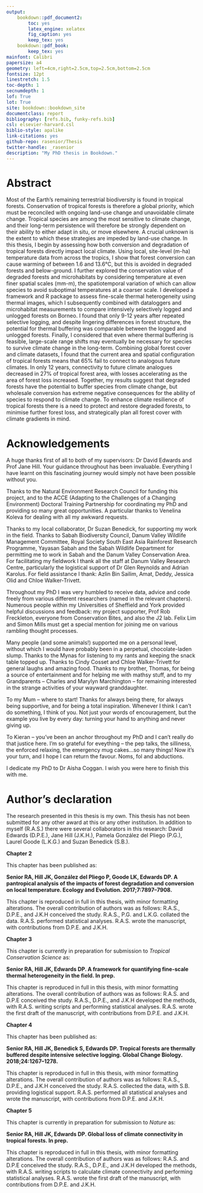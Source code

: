 ```yaml
---
output:
    bookdown::pdf_document2:
        toc: yes
        latex_engine: xelatex
        fig_caption: yes
        keep_tex: yes
    bookdown::pdf_book:
        keep_tex: yes
mainfont: Calibri
papersize: a4
geometry: left=4cm,right=2.5cm,top=2.5cm,bottom=2.5cm
fontsize: 12pt
linestretch: 1.5
toc-depth: 1
secnumdepth: 1
lof: True
lot: True
site: bookdown::bookdown_site
documentclass: report
bibliography: [refs.bib, funky-refs.bib]
csl: elsevier-harvard.csl
biblio-style: apalike
link-citations: yes
github-repo: rasenior/Thesis
twitter-handle: _rasenior
description: "My PhD thesis in Bookdown."
---
```


# Abstract {-}

Most of the Earth's remaining terrestrial biodiversity is found in tropical forests. Conservation of tropical forests is therefore a global priority, which must be reconciled with ongoing land-use change and unavoidable climate change. Tropical species are among the most sensitive to climate change, and their long-term persistence will therefore be strongly dependent on their ability to either adapt in situ, or move elsewhere. A crucial unknown is the extent to which these strategies are impeded by land-use change. In this thesis, I begin by assessing how both conversion and degradation of tropical forests directly impact local climate. Using local, site-level (m-ha) temperature data from across the tropics, I show that forest conversion can cause warming of between 1.6 and 13.6&deg;C, but this is avoided in degraded forests and below-ground. I further explored the conservation value of degraded forests and microhabitats by considering temperature at even finer spatial scales (mm-m), the spatiotemporal variation of which can allow species to avoid suboptimal temperatures at a coarser scale. I developed a framework and R package to assess fine-scale thermal heterogeneity using thermal images, which I subsequently combined with dataloggers and microhabitat measurements to compare intensively selectively logged and unlogged forests on Borneo. I found that only 9-12 years after repeated selective logging, and despite lingering differences in forest structure, the potential for thermal buffering was comparable between the logged and unlogged forests. Finally, I considered that even where thermal buffering is feasible, large-scale range shifts may eventually be necessary for species to survive climate change in the long-term. Combining global forest cover and climate datasets, I found that the current area and spatial configuration of tropical forests means that 65% fail to connect to analogous future climates. In only 12 years, connectivity to future climate analogues decreased in 27% of tropical forest area, with losses accelerating as the area of forest loss increased. Together, my results suggest that degraded forests have the potential to buffer species from climate change, but wholesale conversion has extreme negative consequences for the ability of species to respond to climate change. To enhance climate resilience of tropical forests there is a need to protect and restore degraded forests, to minimise further forest loss, and strategically plan all forest cover with climate gradients in mind. 

\pagebreak

# Acknowledgements {-}

A huge thanks first of all to both of my supervisors: Dr David Edwards and Prof Jane Hill. Your guidance throughout has been invaluable. Everything I have learnt on this fascinating journey would simply not have been possible without you. 

Thanks to the Natural Environment Research Council for funding this project, and to the ACCE (Adapting to the Challenges of a Changing Environment) Doctoral Training Partnership for coordinating my PhD and providing so many great opportunities. A particular thanks to Venelina Koleva for dealing with all my awkward requests.

Thanks to my local collaborator, Dr Suzan Benedick, for supporting my work in the field. Thanks to Sabah Biodiversity Council, Danum Valley Wildlife Management Committee, Royal Society South East Asia Rainforest Research Programme, Yayasan Sabah and the Sabah Wildlife Department for permitting me to work in Sabah and the Danum Valley Conservation Area. For facilitating my fieldwork I thank all the staff at Danum Valley Research Centre, particularly the logistical support of Dr Glen Reynolds and Adrian Karolus. For field assistance I thank: Azlin Bin Sailim, Amat, Deddy, Jessica Olid and Chloe Walker-Trivett. 

Throughout my PhD I was very humbled to receive data, advice and code freely from various different researchers (named in the relevant chapters). Numerous people within my Universities of Sheffield and York provided helpful discussions and feedback: my project supporter, Prof Rob Freckleton, everyone from Conservation Bites, and also the J2 lab. Felix Lim and Simon Mills must get a special mention for joining me on various rambling thought processes.

Many people (and some animals!) supported me on a personal level, without which I would have probably been in a perpetual, chocolate-laden slump. Thanks to the Mynas for listening to my rants and keeping the snack table topped up. Thanks to Cindy Cosset and Chloe Walker-Trivett for general laughs and amazing food. Thanks to my brother, Thomas, for being a source of entertainment and for helping me with mathsy stuff, and to my Grandparents -- Charles and Marylyn Marchington -- for remaining interested in the strange activities of your wayward granddaughter. 

To my Mum -- where to start! Thanks for always being there, for always being supportive, and for being a total inspiration. Whenever I think I can't do something, I think of you. Not just your words of encouragement, but the example you live by every day: turning your hand to anything and never giving up.

To Kieran -- you've been an anchor throughout my PhD and I can't really do that justice here. I'm so grateful for eveything -- the pep talks, the silliness, the enforced relaxing, the emergency mug cakes...so many things! Now it's your turn, and I hope I can return the favour. Noms, fol and abductions.  

I dedicate my PhD to Dr Aisha Coggan. I wish you were here to finish this with me.

\begin{figure}[!htb]
\centering
\includegraphics[width=15cm]{pics/doggies.jpg}
\caption*{For unconditional love and understanding, and the best cuddles a human could ask for, I am grateful to my beautiful doggies: Ruby (left) and Teddy (right).}
\end{figure}

\pagebreak

# Author's declaration {-}

The research presented in this thesis is my own. This thesis has not been submitted for any other award at this or any other institution. In addition to myself (R.A.S.) there were several collaborators in this research: David Edwards (D.P.E.), Jane Hill (J.K.H.), Pamela González del Pliego (P.G.), Laurel Goode (L.K.G.) and Suzan Benedick (S.B.).

**Chapter 2**

This chapter has been published as:

**Senior RA, Hill JK, González del Pliego P, Goode LK, Edwards DP. A pantropical analysis of the impacts of forest degradation and conversion on local temperature. Ecology and Evolution. 2017;7:7897–7908.**

This chapter is reproduced in full in this thesis, with minor formatting alterations. The overall contribution of authors was as follows: R.A.S., D.P.E., and J.K.H conceived the study. R.A.S., P.G. and L.K.G. collated the data. R.A.S. performed statistical analyses. R.A.S. wrote the manuscript, with contributions from D.P.E. and J.K.H.

**Chapter 3**

This chapter is currently in preparation for submission to *Tropical Conservation Science* as:

**Senior RA, Hill JK, Edwards DP. A framework for quantifying fine-scale thermal heterogeneity in the field. In prep.**

This chapter is reproduced in full in this thesis, with minor formatting alterations. The overall contribution of authors was as follows: R.A.S. and D.P.E conceived the study. R.A.S., D.P.E., and J.K.H developed the methods, with R.A.S. writing scripts and performing statistical analyses. R.A.S. wrote the first draft of the manuscript, with contributions from D.P.E. and J.K.H.

**Chapter 4**

This chapter has been published as:

**Senior RA, Hill JK, Benedick S, Edwards DP. Tropical forests are thermally buffered despite intensive selective logging. Global Change Biology. 2018;24:1267–1278.**

This chapter is reproduced in full in this thesis, with minor formatting alterations. The overall contribution of authors was as follows: R.A.S., D.P.E., and J.K.H conceived the study. R.A.S. collected the data, with  S.B. providing logistical support. R.A.S. performed all statistical analyses and wrote the manuscript, with contributions from D.P.E. and J.K.H.

**Chapter 5**

This chapter is currently in preparation for submission to *Nature* as: 

**Senior RA, Hill JK, Edwards DP. Global loss of climate connectivity in tropical forests. In prep.**

This chapter is reproduced in full in this thesis, with minor formatting alterations. The overall contribution of authors was as follows: R.A.S. and D.P.E conceived the study. R.A.S., D.P.E., and J.K.H developed the methods, with R.A.S. writing scripts to calculate climate connectivity and performing statistical analyses. R.A.S. wrote the first draft of the manuscript, with contributions from D.P.E. and J.K.H.

\pagebreak

